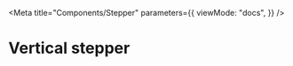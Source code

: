 
<Meta
  title="Components/Stepper"
  parameters={{
    viewMode: "docs",
  }}
/>

# Vertical stepper

<Canvas>
  <Story name="Vertical stepper" args={{}}>
    <BrowserRouter>
      <VerticalStepper
        activeStep={2}
        steps={[
          { label: "Step 1" },
          { label: "Step 2" },
          { label: "Step 3" },
          { label: "Step 4" },
          { label: "Step 5" },
        ]}
      />
    </BrowserRouter>
  </Story>
</Canvas>
